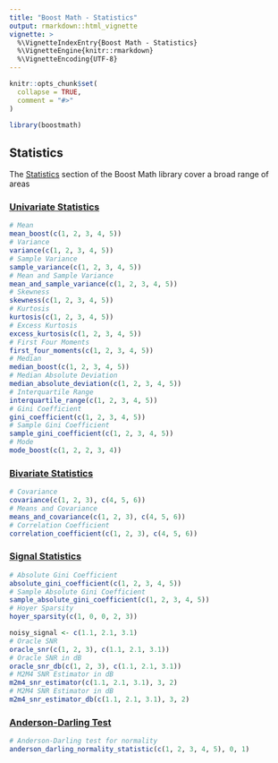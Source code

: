 ```yaml
---
title: "Boost Math - Statistics"
output: rmarkdown::html_vignette
vignette: >
  %\VignetteIndexEntry{Boost Math - Statistics}
  %\VignetteEngine{knitr::rmarkdown}
  %\VignetteEncoding{UTF-8}
---
```


```r
knitr::opts_chunk$set(
  collapse = TRUE,
  comment = "#>"
)
```

```r
library(boostmath)
```

## Statistics

The [Statistics](https://www.boost.org/doc/libs/latest/libs/math/doc/html/statistics.html) section of the Boost Math library cover a broad range of areas

### [Univariate Statistics](https://www.boost.org/doc/libs/latest/libs/math/doc/html/math_toolkit/univariate_statistics.html)

```r
# Mean
mean_boost(c(1, 2, 3, 4, 5))
# Variance
variance(c(1, 2, 3, 4, 5))
# Sample Variance
sample_variance(c(1, 2, 3, 4, 5))
# Mean and Sample Variance
mean_and_sample_variance(c(1, 2, 3, 4, 5))
# Skewness
skewness(c(1, 2, 3, 4, 5))
# Kurtosis
kurtosis(c(1, 2, 3, 4, 5))
# Excess Kurtosis
excess_kurtosis(c(1, 2, 3, 4, 5))
# First Four Moments
first_four_moments(c(1, 2, 3, 4, 5))
# Median
median_boost(c(1, 2, 3, 4, 5))
# Median Absolute Deviation
median_absolute_deviation(c(1, 2, 3, 4, 5))
# Interquartile Range
interquartile_range(c(1, 2, 3, 4, 5))
# Gini Coefficient
gini_coefficient(c(1, 2, 3, 4, 5))
# Sample Gini Coefficient
sample_gini_coefficient(c(1, 2, 3, 4, 5))
# Mode
mode_boost(c(1, 2, 2, 3, 4))
```

### [Bivariate Statistics](https://www.boost.org/doc/libs/latest/libs/math/doc/html/math_toolkit/bivariate_statistics.html)

```r
# Covariance
covariance(c(1, 2, 3), c(4, 5, 6))
# Means and Covariance
means_and_covariance(c(1, 2, 3), c(4, 5, 6))
# Correlation Coefficient
correlation_coefficient(c(1, 2, 3), c(4, 5, 6))
```

### [Signal Statistics](https://www.boost.org/doc/libs/latest/libs/math/doc/html/math_toolkit/signal_statistics.html)

```r
# Absolute Gini Coefficient
absolute_gini_coefficient(c(1, 2, 3, 4, 5))
# Sample Absolute Gini Coefficient
sample_absolute_gini_coefficient(c(1, 2, 3, 4, 5))
# Hoyer Sparsity
hoyer_sparsity(c(1, 0, 0, 2, 3))

noisy_signal <- c(1.1, 2.1, 3.1)
# Oracle SNR
oracle_snr(c(1, 2, 3), c(1.1, 2.1, 3.1))
# Oracle SNR in dB
oracle_snr_db(c(1, 2, 3), c(1.1, 2.1, 3.1))
# M2M4 SNR Estimator in dB
m2m4_snr_estimator(c(1.1, 2.1, 3.1), 3, 2)
# M2M4 SNR Estimator in dB
m2m4_snr_estimator_db(c(1.1, 2.1, 3.1), 3, 2)
```

### [Anderson-Darling Test](https://www.boost.org/doc/libs/latest/libs/math/doc/html/math_toolkit/anderson_darling.html)

```r
# Anderson-Darling test for normality
anderson_darling_normality_statistic(c(1, 2, 3, 4, 5), 0, 1)
```
